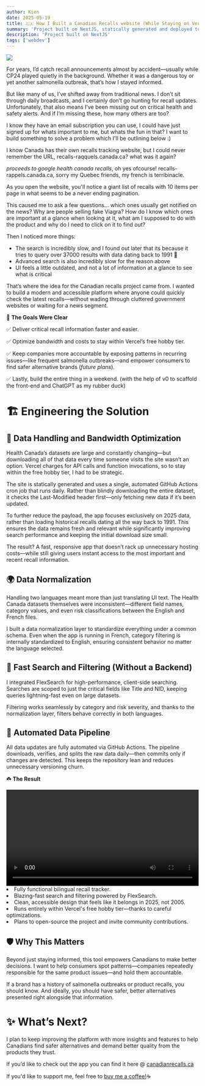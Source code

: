 ```yaml
---
author: Kien
date: 2025-05-19
title: 🇨🇦 How I Built a Canadian Recalls website (While Staying on Vercel’s Free Tier)
summary: 'Project built on NextJS, statically generated and deployed to Vercel, making canadian recalls more accessible and easier to use.'
description: 'Project built on NextJS'
tags: ['webdev']
---
```


![](/static/recalls.png)

For years, I’d catch recall announcements almost by accident—usually while CP24 played quietly in the background. Whether it was a dangerous toy or yet another salmonella outbreak, that’s how I stayed informed.

But like many of us, I’ve shifted away from traditional news. I don’t sit through daily broadcasts, and I certainly don’t go hunting for recall updates. Unfortunately, that also means I’ve been missing out on critical health and safety alerts. And if I’m missing these, how many others are too?

I know they have an email subscription you can use, I could have just signed up for whats important to me, but whats the fun in that? I want to build something to solve a problem which I'll be outlining below :)

I know Canada has their own recalls tracking website, but I could never remember the URL, recalls-raqquels.canada.ca? what was it again?

_proceeds to google health canada recalls_, oh yes ofcourse! recalls-rappels.canada.ca, sorry my Quebec friends, my french is terribinacle.

As you open the website, you'll notice a giant list of recalls with 10 items per page in what seems to be a never ending pagination.

This caused me to ask a few questions... which ones usually get notified on the news? Why are people selling fake Viagra? How do I know which ones are important at a glance when looking at it, what am I supposed to do with the product and why do I need to click on it to find out?

Then I noticed more things:

- The search is incredibly slow, and I found out later that its because it tries to query over 37000 results with data dating back to 1991 🤯
- Advanced search is also incredibly slow for the reason above
- UI feels a little outdated, and not a lot of information at a glance to see what is critical

That’s where the idea for the Canadian recalls project came from. I wanted to build a modern and accessible platform where anyone could quickly check the latest recalls—without wading through cluttered government websites or waiting for a news segment.

🎯 <strong>The Goals Were Clear</strong>

✅ Deliver critical recall information faster and easier.

✅ Optimize bandwidth and costs to stay within Vercel’s free hobby tier.

✅ Keep companies more accountable by exposing patterns in recurring issues—like frequent salmonella outbreaks—and empower consumers to find safer alternative brands (_future plans_).

✅ Lastly, build the entire thing in a weekend. (with the help of v0 to scaffold the front-end and ChatGPT as my rubber duck)

# 🏗️ Engineering the Solution

## 💾 Data Handling and Bandwidth Optimization

Health Canada’s datasets are large and constantly changing—but downloading all of that data every time someone visits the site wasn’t an option. Vercel charges for API calls and function invocations, so to stay within the free hobby tier, I had to be strategic.

The site is statically generated and uses a single, automated GitHub Actions cron job that runs daily. Rather than blindly downloading the entire dataset, it checks the Last-Modified header first—only fetching new data if it’s been updated.

To further reduce the payload, the app focuses exclusively on 2025 data, rather than loading historical recalls dating all the way back to 1991. This ensures the data remains fresh and relevant while significantly improving search performance and keeping the initial download size small.

The result? A fast, responsive app that doesn’t rack up unnecessary hosting costs—while still giving users instant access to the most important and recent recall information.

## 🌍 Data Normalization

Handling two languages meant more than just translating UI text. The Health Canada datasets themselves were inconsistent—different field names, category values, and even risk classifications between the English and French files.

I built a data normalization layer to standardize everything under a common schema. Even when the app is running in French, category filtering is internally standardized to English, ensuring consistent behavior no matter the language selected.

## 🔎 Fast Search and Filtering (Without a Backend)

I integrated FlexSearch for high-performance, client-side searching. Searches are scoped to just the critical fields like Title and NID, keeping queries lightning-fast even on large datasets.

Filtering works seamlessly by category and risk severity, and thanks to the normalization layer, filters behave correctly in both languages.

## 📅 Automated Data Pipeline

All data updates are fully automated via GitHub Actions. The pipeline downloads, verifies, and splits the raw data daily—then commits only if changes are detected. This keeps the repository lean and reduces unnecessary versioning churn.

☘️ <strong> The Result </strong>

<video width="100%" controls>
  <source src="/static/canadian-recalls.mp4" type="video/mp4" />
</video>

<li> Fully functional bilingual recall tracker. </li>
<li> Blazing-fast search and filtering powered by FlexSearch. </li>
<li> Clean, accessible design that feels like it belongs in 2025, not 2005. </li>
<li> Runs entirely within Vercel's free hobby tier—thanks to careful optimizations. </li>
<li> Plans to open-source the project and invite community contributions. </li>

## 🛡️ Why This Matters

Beyond just staying informed, this tool empowers Canadians to make better decisions. I want to help consumers spot patterns—companies repeatedly responsible for the same product issues—and hold them accountable.

If a brand has a history of salmonella outbreaks or product recalls, you should know. And ideally, you should have safer, better alternatives presented right alongside that information.

# ✨ What’s Next?

I plan to keep improving the platform with more insights and features to help Canadians find safer alternatives and demand better quality from the products they trust.

If you’d like to check out the app you can find it here @ <a href="https://canadianrecalls.ca" target="__blank">canadianrecalls.ca</a>

If you'd like to support me, feel free to <a href="https://buymeacoffee.com/kiendang" target="__blank">buy me a coffee!</a>☕
